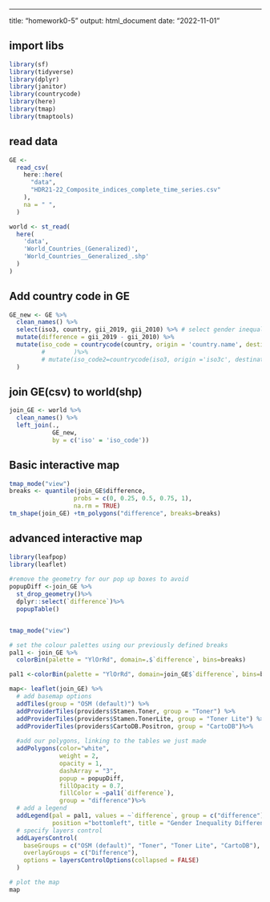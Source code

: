 ---
title: "homework0-5"
output: html_document
date: "2022-11-01"

## import libs
```r
library(sf)
library(tidyverse)
library(dplyr)
library(janitor)
library(countrycode)
library(here)
library(tmap)
library(tmaptools)
```

## read data
```r
GE <-
  read_csv(
    here::here(
      "data",
      "HDR21-22_Composite_indices_complete_time_series.csv"
    ),
    na = " ",
  )

world <- st_read(
  here(
    'data',
    'World_Countries_(Generalized)',
    'World_Countries__Generalized_.shp'
  )
)
```

## Add country code in GE
```r
GE_new <- GE %>%
  clean_names() %>%
  select(iso3, country, gii_2019, gii_2010) %>% # select gender inequality index of 2010 and 2019
  mutate(difference = gii_2019 - gii_2010) %>%
  mutate(iso_code = countrycode(country, origin = 'country.name', destination = 'iso2c')
         #        )%>%
         # mutate(iso_code2=countrycode(iso3, origin ='iso3c', destination = 'iso2c')
  )
```
## join GE(csv) to world(shp)

```r
join_GE <- world %>%
  clean_names() %>%
  left_join(.,
            GE_new,
            by = c('iso' = 'iso_code'))

```

## Basic interactive map
```r
tmap_mode("view")
breaks <- quantile(join_GE$difference, 
                  probs = c(0, 0.25, 0.5, 0.75, 1), 
                  na.rm = TRUE)
tm_shape(join_GE) +tm_polygons("difference", breaks=breaks) 
```

## advanced interactive map
```r
library(leafpop)
library(leaflet)
  
#remove the geometry for our pop up boxes to avoid
popupDiff <-join_GE %>%
  st_drop_geometry()%>%
  dplyr::select(`difference`)%>%
  popupTable()


tmap_mode("view")

# set the colour palettes using our previously defined breaks
pal1 <- join_GE %>%
  colorBin(palette = "YlOrRd", domain=.$`difference`, bins=breaks)

pal1 <-colorBin(palette = "YlOrRd", domain=join_GE$`difference`, bins=breaks)

map<- leaflet(join_GE) %>%
  # add basemap options
  addTiles(group = "OSM (default)") %>%
  addProviderTiles(providers$Stamen.Toner, group = "Toner") %>%
  addProviderTiles(providers$Stamen.TonerLite, group = "Toner Lite") %>%
  addProviderTiles(providers$CartoDB.Positron, group = "CartoDB")%>%
  
  #add our polygons, linking to the tables we just made
  addPolygons(color="white", 
              weight = 2,
              opacity = 1,
              dashArray = "3",
              popup = popupDiff,
              fillOpacity = 0.7,
              fillColor = ~pal1(`difference`),
              group = "difference")%>%
  # add a legend
  addLegend(pal = pal1, values = ~`difference`, group = c("difference"), 
            position ="bottomleft", title = "Gender Inequality Difference between 2011 and 2019") %>%
  # specify layers control
  addLayersControl(
    baseGroups = c("OSM (default)", "Toner", "Toner Lite", "CartoDB"),
    overlayGroups = c("Difference"),
    options = layersControlOptions(collapsed = FALSE)
  )

# plot the map
map
```